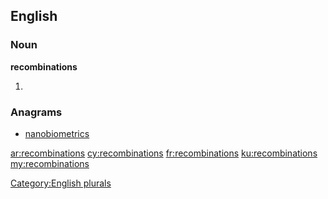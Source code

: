 ==English==

===Noun===
'''recombinations'''

# {{plural of|recombination}}

===Anagrams===
* [[nanobiometrics#English|nanobiometrics]]

[[Category:English plurals]]

[[ar:recombinations]]
[[cy:recombinations]]
[[fr:recombinations]]
[[ku:recombinations]]
[[my:recombinations]]
